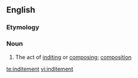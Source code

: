 ==English==

===Etymology===
{{suffix|indite|ment|lang=en}}

===Noun===
{{en-noun}}

# The act of [[indite|inditing]] or [[compose|composing]]; [[composition]]

[[te:inditement]]
[[vi:inditement]]